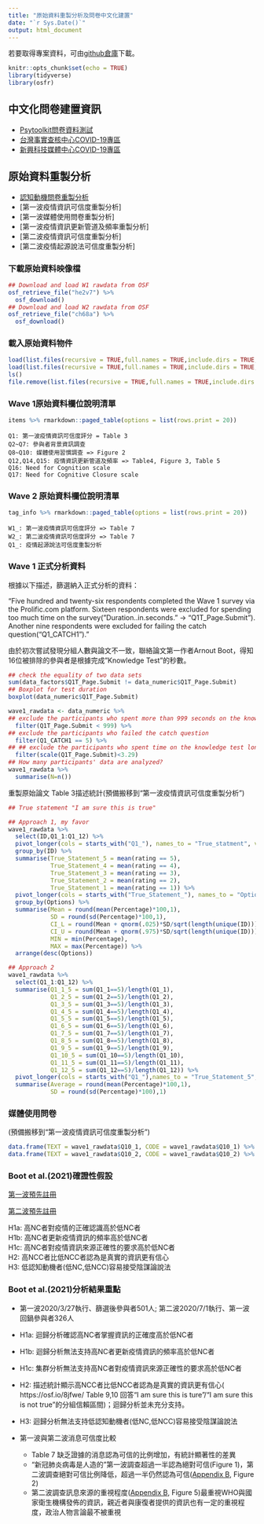 ```yaml
---
title: "原始資料重製分析及問卷中文化建置"
date: "`r Sys.Date()`"
output: html_document
---
```


若要取得專案資料，可由[github倉庫](https://github.com/SCgeeker/LAB_metaprojects/tree/main/Projects/202107_CM)下載。

```r
knitr::opts_chunk$set(echo = TRUE)
library(tidyverse)
library(osfr)
```

## 中文化問卷建置資訊

- [Psytoolkit問卷資料測試](Psytoolkit_data.html)
- [台灣事實查核中心COVID-19專區](https://tfc-taiwan.org.tw/topic/3826)
- [新興科技媒體中心COVID-19專區](https://smctw.tw/)

## 原始資料重製分析

- [認知動機問卷重製分析](Cognitive_Motivation.html)
- [第一波疫情資訊可信度重製分析]
- [第一波媒體使用問卷重製分析]
- [第一波疫情資訊更新管道及頻率重製分析]
- [第二波疫情資訊可信度重製分析]
- [第二波疫情起源說法可信度重製分析]

### 下載原始資料映像檔

```r
## Download and load W1 rawdata from OSF
osf_retrieve_file("he2v7") %>%
  osf_download()
## Download and load W2 rawdata from OSF
osf_retrieve_file("ch68a") %>%
  osf_download() 
```

### 載入原始資料物件

```r
load(list.files(recursive = TRUE,full.names = TRUE,include.dirs = TRUE,pattern = "*.Rdata")[1])
load(list.files(recursive = TRUE,full.names = TRUE,include.dirs = TRUE,pattern = "*.Rdata")[2])
ls()
file.remove(list.files(recursive = TRUE,full.names = TRUE,include.dirs = TRUE,pattern = "*.Rdata"))
```

### Wave 1原始資料欄位說明清單

```r
items %>% rmarkdown::paged_table(options = list(rows.print = 20))
```

```
Q1: 第一波疫情資訊可信度評分 = Table 3
Q2~Q7: 參與者背景資訊調查
Q8~Q10: 媒體使用習慣調查 => Figure 2
Q12,Q14,Q15: 疫情資訊更新管道及頻率 => Table4, Figure 3, Table 5
Q16: Need for Cognition scale
Q17: Need for Cognitive Closure scale
```

### Wave 2 原始資料欄位說明清單

```r
tag_info %>% rmarkdown::paged_table(options = list(rows.print = 20))
```

```
W1_: 第一波疫情資訊可信度評分 => Table 7
W2_: 第二波疫情資訊可信度評分 => Table 7
Q1_: 疫情起源說法可信度重製分析
```


### Wave 1 正式分析資料

根據以下描述，篩選納入正式分析的資料：

"Five hundred and twenty-six respondents completed the Wave 1 survey via the Prolific.com platform. Sixteen respondents were excluded for spending too much time on the survey("Duration..in.seconds." -> "Q1T_Page.Submit"). Another nine respondents were excluded for failing the catch question("Q1_CATCH1")."

由於初次嘗試發現分組人數與論文不一致，聯絡論文第一作者Arnout Boot，得知16位被排除的參與者是根據完成"Knowledge Test"的秒數。

```r
## check the equality of two data sets
sum(data_factors$Q1T_Page.Submit != data_numeric$Q1T_Page.Submit)
## Boxplot for test duration
boxplot(data_numeric$Q1T_Page.Submit)

wave1_rawdata <- data_numeric %>% 
## exclude the participants who spent more than 999 seconds on the knowledge test
  filter(Q1T_Page.Submit < 999) %>%
## exclude the participants who failed the catch question
  filter(Q1_CATCH1 == 5) %>%
## ## exclude the participants who spent time on the knowledge test longer than 3.29 standardized time
  filter(scale(Q1T_Page.Submit)<3.29)
## How many participants' data are analyzed?
wave1_rawdata %>%
  summarise(N=n())
```

重製原始論文 Table 3描述統計(預備搬移到“第一波疫情資訊可信度重製分析”)

```r
## True statement "I am sure this is true"

## Approach 1, my favor
wave1_rawdata %>%
  select(ID,Q1_1:Q1_12) %>%
  pivot_longer(cols = starts_with("Q1_"), names_to = "True_statment", values_to = "rating") %>%
  group_by(ID) %>%
  summarise(True_Statement_5 = mean(rating == 5),
            True_Statement_4 = mean(rating == 4),
            True_Statement_3 = mean(rating == 3),
            True_Statement_2 = mean(rating == 2),
            True_Statement_1 = mean(rating == 1)) %>%
  pivot_longer(cols = starts_with("True_Statement_"), names_to = "Options",values_to = "Percentage") %>%
  group_by(Options) %>%
  summarise(Mean = round(mean(Percentage)*100,1), 
            SD = round(sd(Percentage)*100,1),
            CI_L = round(Mean + qnorm(.025)*SD/sqrt(length(unique(ID))),1),
            CI_U = round(Mean + qnorm(.975)*SD/sqrt(length(unique(ID))),1),
            MIN = min(Percentage),
            MAX = max(Percentage)) %>%
  arrange(desc(Options))
```

```r
## Approach 2
wave1_rawdata %>%
  select(Q1_1:Q1_12) %>%
  summarise(Q1_1_5 = sum(Q1_1==5)/length(Q1_1),
            Q1_2_5 = sum(Q1_2==5)/length(Q1_2),
            Q1_3_5 = sum(Q1_3==5)/length(Q1_3),
            Q1_4_5 = sum(Q1_4==5)/length(Q1_4),
            Q1_5_5 = sum(Q1_5==5)/length(Q1_5),
            Q1_6_5 = sum(Q1_6==5)/length(Q1_6),
            Q1_7_5 = sum(Q1_7==5)/length(Q1_7),
            Q1_8_5 = sum(Q1_8==5)/length(Q1_8),
            Q1_9_5 = sum(Q1_9==5)/length(Q1_9),
            Q1_10_5 = sum(Q1_10==5)/length(Q1_10),
            Q1_11_5 = sum(Q1_11==5)/length(Q1_11),
            Q1_12_5 = sum(Q1_12==5)/length(Q1_12)) %>%
  pivot_longer(cols = starts_with("Q1_"),names_to = "True_Statement_5", values_to = "Percentage") %>%
  summarise(Average = round(mean(Percentage)*100,1), 
            SD = round(sd(Percentage)*100),1)
```



### 媒體使用問卷

(預備搬移到“第一波疫情資訊可信度重製分析”)

```r
data.frame(TEXT = wave1_rawdata$Q10_1, CODE = wave1_rawdata$Q10_1) %>% distinct() %>% arrange(CODE)
data.frame(TEXT = wave1_rawdata$Q10_2, CODE = wave1_rawdata$Q10_2) %>% distinct() %>% arrange(CODE)

```


### Boot et al.(2021)確證性假設

[第一波預先註冊](https://osf.io/rst9m/)

[第二波預先註冊](https://osf.io/mp2ua/)

H1a: 高NC者對疫情的正確認識高於低NC者  
H1b: 高NC者更新疫情資訊的頻率高於低NC者  
H1c: 高NC者對疫情資訊來源正確性的要求高於低NC者  
H2: 高NCC者比低NCC者認為是真實的資訊更有信心  
H3: 低認知動機者(低NC,低NCC)容易接受陰謀論說法


### Boot et al.(2021)分析結果重點

- 第一波2020/3/27執行、篩選後參與者501人; 第二波2020/7/1執行、第一波回鍋參與者326人

- H1a: 迴歸分析確認高NC者掌握資訊的正確度高於低NC者
- H1b: 迴歸分析無法支持高NC者更新疫情資訊的頻率高於低NC者
- H1c: 集群分析無法支持高NC者對疫情資訊來源正確性的要求高於低NC者
- H2: 描述統計顯示高NCC者比低NCC者認為是真實的資訊更有信心( https://osf.io/8jfwe/  Table 9,10 回答“I am sure this is ture"/"I am sure this is not true"的分組信賴區間)；迴歸分析並未充分支持。
- H3: 迴歸分析無法支持低認知動機者(低NC,低NCC)容易接受陰謀論說法

- 第一波與第二波消息可信度比較
    - Table 7 缺乏證據的消息認為可信的比例增加，有統計顯著性的差異
    - “新冠肺炎病毒是人造的”第一波調查超過一半認為絕對可信(Figure 1)，第二波調查絕對可信比例降低，超過一半仍然認為可信([Appendix B](https://osf.io/nr6bw/), Figure 2)
    - 第二波調查訊息來源的重視程度([Appendix B](https://osf.io/nr6bw/), Figure 5)最重視WHO與國家衛生機構發佈的資訊，親近者與康復者提供的資訊也有一定的重視程度，政治人物言論最不被重視
